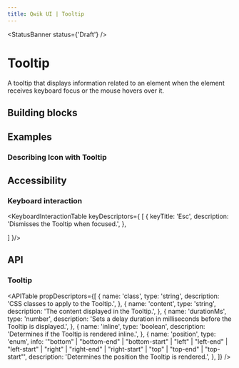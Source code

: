 ```yaml
---
title: Qwik UI | Tooltip
---
```


<StatusBanner status={'Draft'} />

# Tooltip

A tooltip that displays information related to an element when the element receives keyboard focus or the mouse hovers over it.

<Showcase name="hero" />

## Building blocks

<CodeSnippet name="building-blocks" />

## Examples

### Describing Icon with Tooltip

<Showcase name="describing-icon" />

## Accessibility

### Keyboard interaction

<KeyboardInteractionTable keyDescriptors={
  [
    {
      keyTitle: 'Esc',
      description: 'Dismisses the Tooltip when focused.',
    },

]
}/>

## API

### Tooltip

<APITable
  propDescriptors={[
    {
      name: 'class',
      type: 'string',
      description: 'CSS classes to apply to the Tooltip.',
    },
    {
      name: 'content',
      type: 'string',
      description: 'The content displayed in the Tooltip.',
    },
    {
      name: 'durationMs',
      type: 'number',
      description:
        'Sets a delay duration in milliseconds before the Tooltip is displayed.',
    },
    {
      name: 'inline',
      type: 'boolean',
      description: 'Determines if the Tooltip is rendered inline.',
    },
    {
      name: 'position',
      type: 'enum',
      info: '"bottom" | "bottom-end" | "bottom-start" | "left" | "left-end" | "left-start" | "right" | "right-end" | "right-start" | "top" | "top-end" | "top-start"',
      description: 'Determines the position the Tooltip is rendered.',
    },
  ]}
/>
